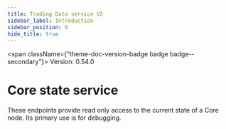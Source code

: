 ```yaml
---
title: Trading Data service V2
sidebar_label: Introduction
sidebar_position: 0
hide_title: true
---
```



<span className={"theme-doc-version-badge badge badge--secondary"}>
  Version: 0.54.0
</span>

# Core state service

These endpoints provide read only access to the current state of a Core node. Its primary use is for debugging.
